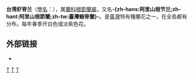{{noteTA|G1=LS}}
{{Speciesbox 
| name = 阿里山根節蘭
| alliance = 蝦脊蘭群團 Calanthe
| genus = Calanthe
| species = arisanensis
| authority = [[Hayata|Hayata]], 1911
| synonyms = 
* ''Calanthe sasakii'' {{small|Hayata, 1914}}
}}

'''台湾虾脊兰'''（[[學名|學名]]：''{{lang|la|Calanthe arisanensis}}''），属[[蘭科|蘭科]][[根節蘭屬|根節蘭屬]]，又名'''-{zh-hans:阿里山根节兰;zh-hant:阿里山根節蘭;zh-tw:臺灣蝦脊蘭}-'''。是[[臺灣|臺灣]]特有種蘭花之一，在全島都有分布。每年春季开白色或淡紫色花。

== 外部链接 ==
*{{zh-hans}}{{CVH|Calanthe arisanensis}}
{{Taxonbar|from=Q15224152}}

[[Category:蝦脊蘭屬|T]]
[[Category:臺灣特有植物|T]]
[[Category:_1911年描述的植物|T]]


{{Plant-stub}}